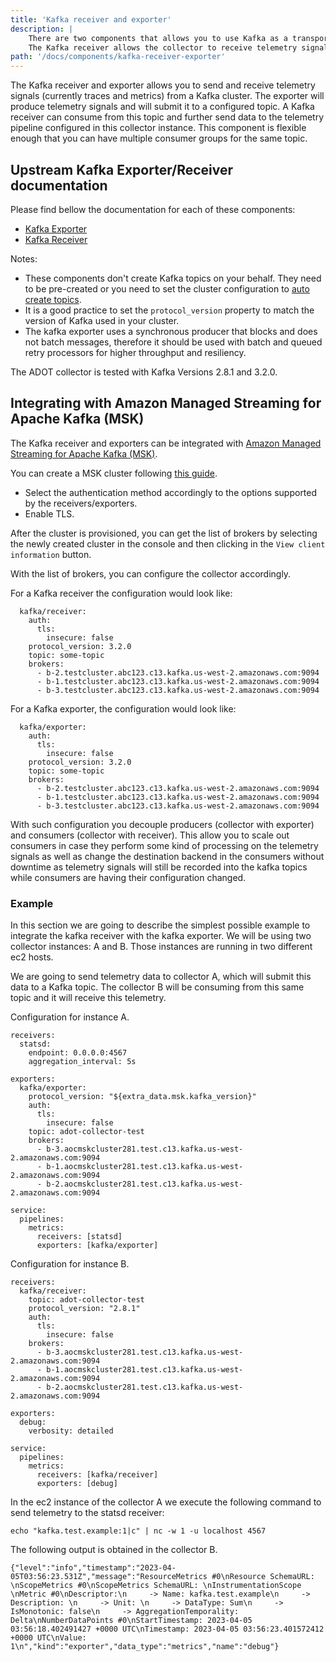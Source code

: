 ```yaml
---
title: 'Kafka receiver and exporter'
description: |
    There are two components that allows you to use Kafka as a transport mechanism for telemetry signals:
    The Kafka receiver allows the collector to receive telemetry signals from Kafka while the Kafka exporter allows you to send them to Kafka.
path: '/docs/components/kafka-receiver-exporter'
---
```




The Kafka receiver and exporter allows you to send and receive telemetry signals (currently traces and metrics) from a Kafka cluster. The exporter will
produce telemetry signals and will submit it to a configured topic. A Kafka receiver can consume from this topic and further send
data to the telemetry pipeline configured in this collector instance. This component is flexible enough that you can have
multiple consumer groups for the same topic.

<SectionSeparator />

## Upstream Kafka Exporter/Receiver documentation

Please find bellow the documentation for each of these components:

* [Kafka Exporter](https://github.com/open-telemetry/opentelemetry-collector-contrib/blob/main/exporter/kafkaexporter/README.md)
* [Kafka Receiver](https://github.com/open-telemetry/opentelemetry-collector-contrib/blob/main/receiver/kafkareceiver/README.md)

Notes:

* These components don't create Kafka topics on your behalf. They need to be pre-created or you need to set the
cluster configuration to [auto create topics](https://kafka.apache.org/documentation/#brokerconfigs_auto.create.topics.enable).
* It is a good practice to set the `protocol_version` property to match the version of Kafka used in your cluster.
* The kafka exporter uses a synchronous producer that blocks and does not batch messages, therefore it should be used with batch and queued retry processors for higher throughput and resiliency.

The ADOT collector is tested with Kafka Versions 2.8.1 and 3.2.0.

## Integrating with Amazon Managed Streaming for Apache Kafka (MSK)

The Kafka receiver and exporters can be integrated with [Amazon Managed Streaming for Apache Kafka (MSK)](https://aws.amazon.com/msk/).

You can create a MSK cluster following [this guide](https://docs.aws.amazon.com/msk/latest/developerguide/getting-started.html).
  * Select the authentication method accordingly to the options supported by the receivers/exporters.
  * Enable TLS.

After the cluster is provisioned, you can get the list of brokers by selecting the newly created cluster in the console and then
clicking in the `View client information` button.

With the list of brokers, you can configure the collector accordingly.

For a Kafka receiver the configuration would look like:

```
  kafka/receiver:
    auth:
      tls:
        insecure: false
    protocol_version: 3.2.0
    topic: some-topic
    brokers:
      - b-2.testcluster.abc123.c13.kafka.us-west-2.amazonaws.com:9094
      - b-1.testcluster.abc123.c13.kafka.us-west-2.amazonaws.com:9094
      - b-3.testcluster.abc123.c13.kafka.us-west-2.amazonaws.com:9094
```

For a Kafka exporter, the configuration would look like:
```
  kafka/exporter:
    auth:
      tls:
        insecure: false
    protocol_version: 3.2.0
    topic: some-topic
    brokers:
      - b-2.testcluster.abc123.c13.kafka.us-west-2.amazonaws.com:9094
      - b-1.testcluster.abc123.c13.kafka.us-west-2.amazonaws.com:9094
      - b-3.testcluster.abc123.c13.kafka.us-west-2.amazonaws.com:9094
```

With such configuration you decouple producers (collector with exporter) and consumers (collector with receiver). This allow you to scale out consumers in case they perform some kind of processing on the telemetry signals as well as change the destination backend in the consumers without downtime as telemetry signals will still be recorded into the kafka topics while consumers are having their configuration changed.

### Example

In this section we are going to describe the simplest possible example to integrate the kafka receiver with the kafka exporter. We will be using two collector instances: A and B. Those instances are running in two different ec2 hosts.

We are going to send telemetry data to collector A, which will submit this data to a Kafka topic. The collector B will be consuming from this same topic and it will receive this telemetry.


Configuration for instance A.

```
receivers:
  statsd:
    endpoint: 0.0.0.0:4567
    aggregation_interval: 5s

exporters:
  kafka/exporter:
    protocol_version: "${extra_data.msk.kafka_version}"
    auth:
      tls:
        insecure: false
    topic: adot-collector-test
    brokers:
      - b-3.aocmskcluster281.test.c13.kafka.us-west-2.amazonaws.com:9094
      - b-1.aocmskcluster281.test.c13.kafka.us-west-2.amazonaws.com:9094
      - b-2.aocmskcluster281.test.c13.kafka.us-west-2.amazonaws.com:9094

service:
  pipelines:
    metrics:
      receivers: [statsd]
      exporters: [kafka/exporter]
```

Configuration for instance B.

```
receivers:
  kafka/receiver:
    topic: adot-collector-test
    protocol_version: "2.8.1"
    auth:
      tls:
        insecure: false
    brokers:
      - b-3.aocmskcluster281.test.c13.kafka.us-west-2.amazonaws.com:9094
      - b-1.aocmskcluster281.test.c13.kafka.us-west-2.amazonaws.com:9094
      - b-2.aocmskcluster281.test.c13.kafka.us-west-2.amazonaws.com:9094

exporters:
  debug:
    verbosity: detailed

service:
  pipelines:
    metrics:
      receivers: [kafka/receiver]
      exporters: [debug]
```

In the ec2 instance of the collector A we execute the following command to send telemetry to the statsd receiver:

```
echo "kafka.test.example:1|c" | nc -w 1 -u localhost 4567
```

The following output is obtained in the collector B.
```
{"level":"info","timestamp":"2023-04-05T03:56:23.531Z","message":"ResourceMetrics #0\nResource SchemaURL: \nScopeMetrics #0\nScopeMetrics SchemaURL: \nInstrumentationScope  \nMetric #0\nDescriptor:\n     -> Name: kafka.test.example\n     -> Description: \n     -> Unit: \n     -> DataType: Sum\n     -> IsMonotonic: false\n     -> AggregationTemporality: Delta\nNumberDataPoints #0\nStartTimestamp: 2023-04-05 03:56:18.402491427 +0000 UTC\nTimestamp: 2023-04-05 03:56:23.401572412 +0000 UTC\nValue: 1\n","kind":"exporter","data_type":"metrics","name":"debug"}
```
